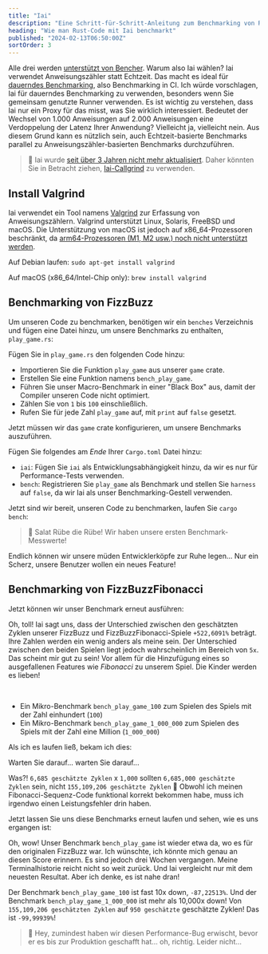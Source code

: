 ```yaml
---
title: "Iai"
description: "Eine Schritt-für-Schritt-Anleitung zum Benchmarking von Rust-Code mit Iai"
heading: "Wie man Rust-Code mit Iai benchmarkt"
published: "2024-02-13T06:50:00Z"
sortOrder: 3
---
```



<Benchmarking />

<FizzBuzzRust />

<StepByStepRust />

<MicroVsMacro />

<BenchmarkingRust />

Alle drei werden [unterstützt von Bencher](/de/docs/explanation/adapters/). Warum also Iai wählen?
Iai verwendet Anweisungszähler statt Echtzeit.
Das macht es ideal für [dauerndes Benchmarking](/de/docs/explanation/continuous-benchmarking/), also Benchmarking in CI.
Ich würde vorschlagen, Iai für dauerndes Benchmarking zu verwenden, besonders wenn Sie gemeinsam genutzte Runner verwenden.
Es ist wichtig zu verstehen, dass Iai nur ein Proxy für das misst, was Sie wirklich interessiert.
Bedeutet der Wechsel von 1.000 Anweisungen auf 2.000 Anweisungen eine Verdoppelung der Latenz Ihrer Anwendung?
Vielleicht ja, vielleicht nein.
Aus diesem Grund kann es nützlich sein, auch Echtzeit-basierte Benchmarks parallel zu Anweisungszähler-basierten Benchmarks durchzuführen.

> 🐰 Iai wurde [seit über 3 Jahren nicht mehr aktualisiert](https://github.com/bheisler/iai/commits/main/). Daher könnten Sie in Betracht ziehen, [Iai-Callgrind](/de/docs/explanation/adapters/#-rust-iai-callgrind) zu verwenden.

## Install Valgrind

Iai verwendet ein Tool namens [Valgrind](https://valgrind.org/) zur Erfassung von Anweisungszählern.
Valgrind unterstützt Linux, Solaris, FreeBSD und macOS.
Die Unterstützung von macOS ist jedoch auf x86_64-Prozessoren beschränkt, da [arm64-Prozessoren (M1, M2 usw.) noch nicht unterstützt werden](https://github.com/LouisBrunner/valgrind-macos/issues/56).

Auf Debian laufen: `sudo apt-get install valgrind`

Auf macOS (x86_64/Intel-Chip only): `brew install valgrind`

<FizzBuzzRefactor />

## Benchmarking von FizzBuzz

Um unseren Code zu benchmarken, benötigen wir ein `benches` Verzeichnis und fügen eine Datei hinzu, um unsere Benchmarks zu enthalten, `play_game.rs`:

<GameBenchesTree />

Fügen Sie in `play_game.rs` den folgenden Code hinzu:

<FizzBuzzRefactorBenchesCode />

- Importieren Sie die Funktion `play_game` aus unserer `game` crate.
- Erstellen Sie eine Funktion namens `bench_play_game`.
- Führen Sie unser Macro-Benchmark in einer "Black Box" aus, damit der Compiler unseren Code nicht optimiert.
- Zählen Sie von `1` bis `100` einschließlich.
- Rufen Sie für jede Zahl `play_game` auf, mit `print` auf `false` gesetzt.

Jetzt müssen wir das `game` crate konfigurieren, um unsere Benchmarks auszuführen.

Fügen Sie folgendes am _Ende_ Ihrer `Cargo.toml` Datei hinzu:

<GameCargoToml />

- `iai`: Fügen Sie `iai` als Entwicklungsabhängigkeit hinzu, da wir es nur für Performance-Tests verwenden.
- `bench`: Registrieren Sie `play_game` als Benchmark und stellen Sie `harness` auf `false`, da wir Iai als unser Benchmarking-Gestell verwenden.

Jetzt sind wir bereit, unseren Code zu benchmarken, laufen Sie `cargo bench`:

<BenchPlayGameOutput />

> 🐰 Salat Rübe die Rübe! Wir haben unsere ersten Benchmark-Messwerte!

Endlich können wir unsere müden Entwicklerköpfe zur Ruhe legen...
Nur ein Scherz, unsere Benutzer wollen ein neues Feature!

<FizzBuzzFibonacciRust>
  <PlayGameRustCode />
</FizzBuzzFibonacciRust>

## Benchmarking von FizzBuzzFibonacci

Jetzt können wir unser Benchmark erneut ausführen:

<BenchPlayGameFibonacciOutput />

Oh, toll! Iai sagt uns, dass der Unterschied zwischen den geschätzten Zyklen unserer FizzBuzz und FizzBuzzFibonacci-Spiele `+522,6091%` beträgt.
Ihre Zahlen werden ein wenig anders als meine sein.
Der Unterschied zwischen den beiden Spielen liegt jedoch wahrscheinlich im Bereich von `5x`.
Das scheint mir gut zu sein! Vor allem für die Hinzufügung eines so ausgefallenen Features wie _Fibonacci_ zu unserem Spiel.
Die Kinder werden es lieben!

<FizzBuzzFibonacciOpenRust>
  <FizzBuzzFibonacciOpenRustCode />
</FizzBuzzFibonacciOpenRust>

<TheEnd />

<br />

<OnFire />

<BenchPlayGameOnFireCode />

- Ein Mikro-Benchmark `bench_play_game_100` zum Spielen des Spiels mit der Zahl einhundert (`100`)
- Ein Mikro-Benchmark `bench_play_game_1_000_000` zum Spielen des Spiels mit der Zahl eine Million (`1_000_000`)

Als ich es laufen ließ, bekam ich dies:

<BenchPlayGameOnFireOutputStart />

Warten Sie darauf... warten Sie darauf...

<BenchPlayGameOnFireOutput />

Was?! `6,685 geschätzte Zyklen` x `1,000` sollten `6,685,000 geschätzte Zyklen` sein, nicht `155,109,206 geschätzte Zyklen` 🤯
Obwohl ich meinen Fibonacci-Sequenz-Code funktional korrekt bekommen habe, muss ich irgendwo einen Leistungsfehler drin haben.

<FizzBuzzFibonacciFixRust />

Jetzt lassen Sie uns diese Benchmarks erneut laufen und sehen, wie es uns ergangen ist:

<BenchPlayGameFixOutput />

Oh, wow! Unser Benchmark `bench_play_game` ist wieder etwa da, wo es für den originalen FizzBuzz war.
Ich wünschte, ich könnte mich genau an diesen Score erinnern. Es sind jedoch drei Wochen vergangen.
Meine Terminalhistorie reicht nicht so weit zurück.
Und Iai vergleicht nur mit dem neuesten Resultat.
Aber ich denke, es ist nahe dran!

Der Benchmark `bench_play_game_100` ist fast 10x down, `-87,22513%`.
Und der Benchmark `bench_play_game_1_000_000` ist mehr als 10,000x down! Von `155,109,206 geschätzten Zyklen` auf `950 geschätzte` geschätzte Zyklen!
Das ist `-99,99939%`!

> 🐰 Hey, zumindest haben wir diesen Performance-Bug erwischt, bevor er es bis zur Produktion geschafft hat... oh, richtig. Leider nicht...

<CatchInCi />

<CatchInCiOutput />

<CatchInCiPlot />

<CatchInCiPlotRustBench title="Wie man Rust mit Iai benchmarkt" />

<BencherFooter />
